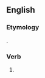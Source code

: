 ==English==

===Etymology===
{{suffix|beseem|est|lang=en}}.

===Verb===
{{head|en}}

# {{context|archaic|lang=en}} {{en-archaic second-person singular of|beseem|lang=en}}